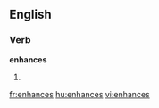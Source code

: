 
==English==

===Verb===
'''enhances'''

# {{third-person singular of|[[enhance]]}}

[[fr:enhances]]
[[hu:enhances]]
[[vi:enhances]]